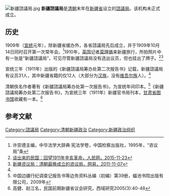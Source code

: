 [[File:新疆諮議局.jpg|thumb]]
'''新疆諮議局'''是[[清朝|清朝]]末年在[[新疆省_(清)|新疆省]]设立的[[諮議局|諮議局]]。该机构未正式成立。

==历史==
1909年（[[宣统|宣统]]元年），除新疆省缓办外，各省諮議局先后成立，并于1909年10月14日同时召开第一次常年会。<ref>许崇德主编，中华法学大辞典·宪法学卷，中国检察出版社，1995年，“咨议局”条</ref>1910年，[[英国|英国]]记者[[莫理循|莫理循]]来新疆旅行，所拍照片中有一张是“新疆諮議局”，可见尽管新疆諮議局没有选出议员，但也挂出了牌子。<ref>[http://history.people.com.cn/n/2015/1123/c372326-27844942-4.html 谈出来的民国：回望1911年辛亥革命，人民网，2015-11-23]</ref><ref>[http://news.163.com/11/1107/03/7I7R3J4D00014AED.html 新疆咨议局：清朝最晚成立的咨议局，网易，2011-11-07]{{Dead link|date=2020年1月 |bot=InternetArchiveBot |fix-attempted=yes }}</ref>

宣统三年（1911年）出版的《新疆諮議局筹办处第二次报告书》记载，新疆諮議局有议员31人，其中新疆省籍的仅12人（大部分为[[汉族|汉族]]，没有[[维吾尔族|维吾尔族]]人）。<ref name=gao/>

清朝佚名作者著有《新疆諮議局筹办处第一次报告书》，为宣统年间印本。<ref>中国边疆行纪调查记报告书等边务资料丛编（初编）第39册，蝠池书院出版有限公司，2009年</ref>《新疆諮議局筹办处第二次报告书》，为宣统三年（1911年）新疆官书局刊本，[[甘肃省图书馆|甘肃省图书馆]]收藏有一本。<ref name=gao>高健、赵江名，民国前期新疆省议会研究，西域研究2005(3):40-48</ref>

== 参考文献 ==
{{reflist}}

{{資政院和諮議局}}
{{新疆民意机构}}

[[Category:諮議局|Category:諮議局]]
[[Category:清朝新疆政治|Category:清朝新疆政治]]
[[Category:新疆政治组织|Category:新疆政治组织]]